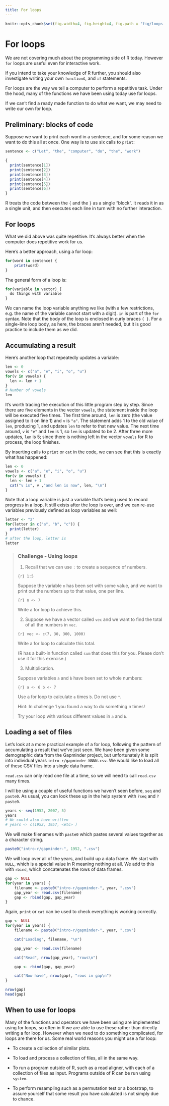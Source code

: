 ```yaml
---
title: For loops
---
```


```r
knitr::opts_chunk$set(fig.width=4, fig.height=4, fig.path = "fig/loops-")
```

# For loops

We are not covering much about the programming side of R today. However `for` loops are useful even for interactive work.

If you intend to take your knowledge of R further, you should also investigate writing your own `function`s, and `if` statements.

For loops are the way we tell a computer to perform a repetitive task. Under the hood, many of the functions we have been using today use for loops.

If we can't find a ready made function to do what we want, we may need to write our own for loop.

## Preliminary: blocks of code

Suppose we want to print each word in a sentence, and for some reason we want to do this all at once. One way is to use six calls to `print`:

```r
sentence <- c("Let", "the", "computer", "do", "the", "work")

{
  print(sentence[1])
  print(sentence[2])
  print(sentence[3])
  print(sentence[4])
  print(sentence[5])
  print(sentence[6])
}
```

R treats the code between the `{` and the `}` as a single "block". It reads it in as a single unit, and then executes each line in turn with no further interaction.

## For loops

What we did above was quite repetitive. It's always better when the computer does repetitive work for us.

Here's a better approach, using a for loop:

```r
for(word in sentence) {
    print(word)
}
```

The general form of a loop is:

```r
for(variable in vector) {
  do things with variable
}
```

We can name the loop variable anything we like (with a few restrictions, e.g. the name of the variable cannot start with a digit). `in` is part of the `for` syntax. Note that the body of the loop is enclosed in curly braces `{ }`. For a single-line loop body, as here, the braces aren't needed, but it is good practice to include them as we did.


## Accumulating a result

Here's another loop that repeatedly updates a variable:

```r
len <- 0
vowels <- c("a", "e", "i", "o", "u")
for(v in vowels) {
  len <- len + 1
}
# Number of vowels
len
```


It's worth tracing the execution of this little program step by step.
Since there are five elements in the vector `vowels`, the statement inside the loop will be executed five times.
The first time around, `len` is zero (the value assigned to it on line 1) and `v` is `"a"`.
The statement adds 1 to the old value of `len`, producing 1, and updates `len` to refer to that new value.
The next time around, `v` is `"e"` and `len` is 1, so `len` is updated to be 2.
After three more updates, `len` is 5; since there is nothing left in the vector `vowels` for R to process, the loop finishes.

By inserting calls to `print` or `cat` in the code, we can see that this is exactly what has happened:

```r
len <- 0
vowels <- c("a", "e", "i", "o", "u")
for(v in vowels) {
  len <- len + 1
  cat("v is", v ,"and len is now", len, "\n")
}
```

Note that a loop variable is just a variable that's being used to record progress in a loop.
It still exists after the loop is over, and we can re-use variables previously defined as loop variables as well:

```r
letter <- "z"
for(letter in c("a", "b", "c")) {
  print(letter)
}
# after the loop, letter is
letter
```


> ### Challenge - Using loops {.challenge}
>
> 1. Recall that we can use `:` to create a sequence of numbers.
>
> ```{r}
> 1:5
> ```
>
> Suppose the variable `n` has been set with some value, and we want to print out the numbers up to that value, one per line.
>
> ```{r}
> n <- 7
> ```
>
> Write a for loop to achieve this.
>
>
> 2. Suppose we have a vector called `vec` and we want to find the total of all the numbers in `vec`.
>
> ```{r}
> vec <- c(7, 30, 300, 1000)
> ```
>
> Write a for loop to calculate this total.
>
> (R has a built-in function called `sum` that does this for you.
> Please don't use it for this exercise.)
>
>
> 3. Multiplication.
>
> Suppose variables `a` and `b` have been set to whole numbers:
>
> ```{r}
> a <- 6
> b <- 7
> ```
>
> Use a for loop to calculate `a` times `b`. Do not use `*`.
>
> Hint: In challenge 1 you found a way to do something n times!
>
> Try your loop with various different values in `a` and `b`.
>


## Loading a set of files

Let's look at a more practical example of a for loop, following the pattern of accumulating a result that we've just seen. We have been given some demographic data from the Gapminder project, but unfortunately it is split into individual years `intro-r/gapminder-NNNN.csv`. We would like to load all of these CSV files into a single data frame.

`read.csv` can only read one file at a time, so we will need to call `read.csv` many times.

I will be using a couple of useful functions we haven't seen before, `seq` and `paste0`. As usual, you can look these up in the help system with `?seq` and `?paste0`.

```r
years <- seq(1952, 2007, 5)
years
# We could also have written
# years <- c(1952, 1957, <etc> )
```

We will make filenames with `paste0` which pastes several values together as a character string.

```r
paste0("intro-r/gapminder-", 1952, ".csv")
```

We will loop over all of the years, and build up a data frame. We start with `NULL`, which is a special value in R meaning nothing at all. We add to this with `rbind`, which concatenates the rows of data frames.

```r
gap <- NULL
for(year in years) {
    filename <- paste0("intro-r/gapminder-", year, ".csv")
    gap_year <- read.csv(filename)
    gap <- rbind(gap, gap_year)
}
```

Again, `print` or `cat` can be used to check everything is working correctly.

```r
gap <- NULL
for(year in years) {
    filename <- paste0("intro-r/gapminder-", year, ".csv")

    cat("Loading", filename, "\n")

    gap_year <- read.csv(filename)

    cat("Read", nrow(gap_year), "rows\n")

    gap <- rbind(gap, gap_year)

    cat("Now have", nrow(gap), "rows in gap\n")
}

nrow(gap)
head(gap)
```


## When to use for loops

Many of the functions and operators we have been using are implemented using for loops, so often in R we are able to use these rather than directly writing a for loop. However when we need to do something complicated, for loops are there for us. Some real world reasons you might use a for loop:

* To create a collection of similar plots.

* To load and process a collection of files, all in the same way.

* To run a program outside of R, such as a read aligner, with each of a collection of files as input. Programs outside of R can be run using `system`.

* To perform resampling such as a permutation test or a bootstrap, to assure yourself that some result you have calculated is not simply due to chance.
